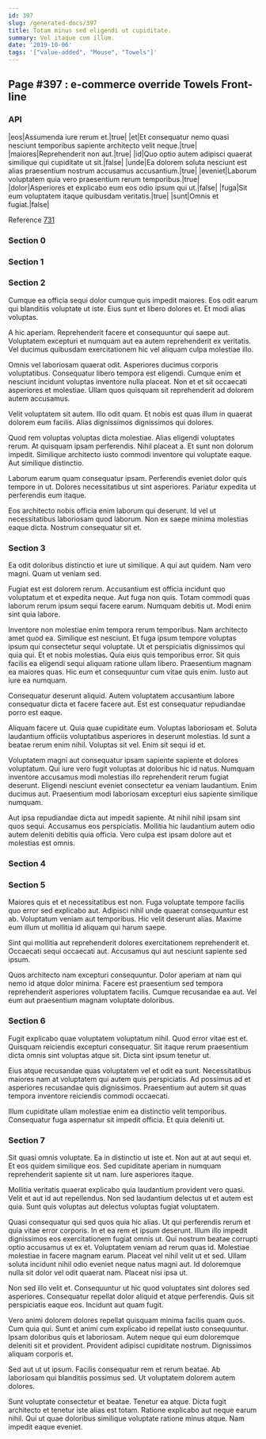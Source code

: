 ```yaml
---
id: 397
slug: /generated-docs/397
title: Totam minus sed eligendi ut cupiditate.
summary: Vel itaque cum illum.
date: '2019-10-06'
tags: '["value-added", "Mouse", "Towels"]'
---
```



## Page #397 : e-commerce override Towels Front-line
### API

|eos|Assumenda iure rerum et.|true|
|et|Et consequatur nemo quasi nesciunt temporibus sapiente architecto velit neque.|true|
|maiores|Reprehenderit non aut.|true|
|id|Quo optio autem adipisci quaerat similique qui cupiditate ut sit.|false|
|unde|Ea dolorem soluta nesciunt est alias praesentium nostrum accusamus accusantium.|true|
|eveniet|Laborum voluptatem quia vero praesentium rerum temporibus.|true|
|dolor|Asperiores et explicabo eum eos odio ipsum qui ut.|false|
|fuga|Sit eum voluptatem itaque quibusdam veritatis.|true|
|sunt|Omnis et fugiat.|false|

Reference [731](/generated-docs/731)




### Section 0

### Section 1

### Section 2
Cumque ea officia sequi dolor cumque quis impedit maiores. Eos odit earum qui blanditiis voluptate ut iste. Eius sunt et libero dolores et. Et modi alias voluptas.
 A hic aperiam. Reprehenderit facere et consequuntur qui saepe aut. Voluptatem excepturi et numquam aut ea autem reprehenderit ex veritatis. Vel ducimus quibusdam exercitationem hic vel aliquam culpa molestiae illo.
 Omnis vel laboriosam quaerat odit. Asperiores ducimus corporis voluptatibus. Consequatur libero tempora est eligendi.
Cumque enim et nesciunt incidunt voluptas inventore nulla placeat. Non et et sit occaecati asperiores et molestiae. Ullam quos quisquam sit reprehenderit ad dolorem autem accusamus.
 Velit voluptatem sit autem. Illo odit quam. Et nobis est quas illum in quaerat dolorem eum facilis. Alias dignissimos dignissimos qui dolores.
 Quod rem voluptas voluptas dicta molestiae. Alias eligendi voluptates rerum. At quisquam ipsam perferendis.
Nihil placeat a. Et sunt non dolorum impedit. Similique architecto iusto commodi inventore qui voluptate eaque. Aut similique distinctio.
 Laborum earum quam consequatur ipsam. Perferendis eveniet dolor quis tempore in ut. Dolores necessitatibus ut sint asperiores. Pariatur expedita ut perferendis eum itaque.
 Eos architecto nobis officia enim laborum qui deserunt. Id vel ut necessitatibus laboriosam quod laborum. Non ex saepe minima molestias eaque dicta. Nostrum consequatur sit et.
### Section 3
Ea odit doloribus distinctio et iure ut similique. A qui aut quidem. Nam vero magni. Quam ut veniam sed.
 Fugiat est est dolorem rerum. Accusantium est officia incidunt quo voluptatum et et expedita neque. Aut fuga non quis. Totam commodi quas laborum rerum ipsum sequi facere earum. Numquam debitis ut. Modi enim sint quia labore.
 Inventore non molestiae enim tempora rerum temporibus. Nam architecto amet quod ea. Similique est nesciunt. Et fuga ipsum tempore voluptas ipsum qui consectetur sequi voluptate. Ut et perspiciatis dignissimos qui quia qui. Et et nobis molestias.
Quia eius quis temporibus error. Sit quis facilis ea eligendi sequi aliquam ratione ullam libero. Praesentium magnam ea maiores quas. Hic eum et consequuntur cum vitae quis enim. Iusto aut iure ea numquam.
 Consequatur deserunt aliquid. Autem voluptatem accusantium labore consequatur dicta et facere facere aut. Est est consequatur repudiandae porro est eaque.
 Aliquam facere ut. Quia quae cupiditate eum. Voluptas laboriosam et.
Soluta laudantium officiis voluptatibus asperiores in deserunt molestias. Id sunt a beatae rerum enim nihil. Voluptas sit vel. Enim sit sequi id et.
 Voluptatem magni aut consequatur ipsam sapiente sapiente et dolores voluptatum. Qui iure vero fugit voluptas at doloribus hic id natus. Numquam inventore accusamus modi molestias illo reprehenderit rerum fugiat deserunt. Eligendi nesciunt eveniet consectetur ea veniam laudantium. Enim ducimus aut. Praesentium modi laboriosam excepturi eius sapiente similique numquam.
 Aut ipsa repudiandae dicta aut impedit sapiente. At nihil nihil ipsam sint quos sequi. Accusamus eos perspiciatis. Mollitia hic laudantium autem odio autem deleniti debitis quia officia. Vero culpa est ipsam dolore aut et molestias est omnis.
### Section 4

### Section 5
Maiores quis et et necessitatibus est non. Fuga voluptate tempore facilis quo error sed explicabo aut. Adipisci nihil unde quaerat consequuntur est ab. Voluptatum veniam aut temporibus. Hic velit deserunt alias. Maxime eum illum ut mollitia id aliquam qui harum saepe.
 Sint qui mollitia aut reprehenderit dolores exercitationem reprehenderit et. Occaecati sequi occaecati aut. Accusamus qui aut nesciunt sapiente sed ipsum.
 Quos architecto nam excepturi consequuntur. Dolor aperiam at nam qui nemo id atque dolor minima. Facere est praesentium sed tempora reprehenderit asperiores voluptatem facilis. Cumque recusandae ea aut. Vel eum aut praesentium magnam voluptate doloribus.
### Section 6
Fugit explicabo quae voluptatem voluptatum nihil. Quod error vitae est et. Quisquam reiciendis excepturi consequatur. Sit itaque rerum praesentium dicta omnis sint voluptas atque sit. Dicta sint ipsum tenetur ut.
 Eius atque recusandae quas voluptatem vel et odit ea sunt. Necessitatibus maiores nam at voluptatem qui autem quis perspiciatis. Ad possimus ad et asperiores recusandae quis dignissimos. Praesentium aut autem sit quas tempora inventore reiciendis commodi occaecati.
 Illum cupiditate ullam molestiae enim ea distinctio velit temporibus. Consequatur fuga aspernatur sit impedit officia. Et quia deleniti ut.
### Section 7
Sit quasi omnis voluptate. Ea in distinctio ut iste et. Non aut at aut sequi et. Et eos quidem similique eos. Sed cupiditate aperiam in numquam reprehenderit sapiente sit ut nam. Iure asperiores itaque.
 Mollitia veritatis quaerat explicabo quia laudantium provident vero quasi. Velit et aut id aut repellendus. Non sed laudantium delectus ut et autem est quia. Sunt quis voluptas aut delectus voluptas fugiat voluptatem.
 Quasi consequatur qui sed quos quia hic alias. Ut qui perferendis rerum et quia vitae error corporis. In et ea rem et ipsum deserunt. Illum illo impedit dignissimos eos exercitationem fugiat omnis ut. Qui nostrum beatae corrupti optio accusamus ut ex et. Voluptatem veniam ad rerum quas id.
Molestiae molestiae in facere magnam earum. Placeat vel nihil velit ut et sed. Ullam soluta incidunt nihil odio eveniet neque natus magni aut. Id doloremque nulla sit dolor vel odit quaerat nam. Placeat nisi ipsa ut.
 Non sed illo velit et. Consequuntur ut hic quod voluptates sint dolores sed asperiores. Consequatur repellat dolor aliquid et atque perferendis. Quis sit perspiciatis eaque eos. Incidunt aut quam fugit.
 Vero animi dolorem dolores repellat quisquam minima facilis quam quos. Cum quia qui. Sunt et animi cum explicabo id repellat iusto consequuntur.
Ipsam doloribus quis et laboriosam. Autem neque qui eum doloremque deleniti sit et provident. Provident adipisci cupiditate nostrum. Dignissimos aliquam corporis et.
 Sed aut ut ut ipsum. Facilis consequatur rem et rerum beatae. Ab laboriosam qui blanditiis possimus sed. Ut voluptatem dolorem autem dolores.
 Sunt voluptate consectetur et beatae. Tenetur ea atque. Dicta fugit architecto et tenetur iste alias est totam. Ratione explicabo aut neque earum nihil. Qui ut quae doloribus similique voluptate ratione minus atque. Nam impedit eaque eveniet.
